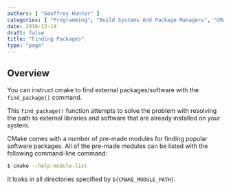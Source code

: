 ```yaml
---
authors: [ "Geoffrey Hunter" ]
categories: [ "Programming", "Build Systems And Package Managers", "CMake" ]
date: 2016-12-19
draft: false
title: "Finding Packages"
type: "page"
---
```



## Overview

You can instruct cmake to find external packages/software with the `find_package()` command.

This `find_package()` function attempts to solve the problem with resolving the path to external libraries and software that are already installed on your system.

CMake comes with a number of pre-made modules for finding popular software packages. All of the pre-made modules can be listed with the following command-line command:

```sh
$ cmake --help-module-list
```

It looks in all directories specified by `${CMAKE_MODULE_PATH}`.

